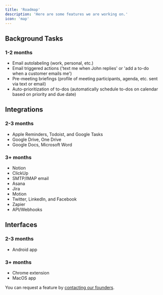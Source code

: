 ```yaml
---
title: 'Roadmap'
description: 'Here are some features we are working on.'
icon: 'map'
---
```


## Background Tasks

### 1-2 months

- Email autolabeling (work, personal, etc.)
- Email triggered actions ('text me when John replies' or 'add a to-do when a customer emails me')
- Pre-meeting briefings (profile of meeting participants, agenda, etc. sent via text or email)
- Auto-prioritization of to-dos (automatically schedule to-dos on calendar based on priority and due date)

## Integrations

### 2-3 months

- Apple Reminders, Todoist, and Google Tasks
- Google Drive, One Drive
- Google Docs, Microsoft Word

### 3+ months

- Notion
- ClickUp
- SMTP/IMAP email
- Asana
- Jira
- Motion
- Twitter, LinkedIn, and Facebook
- Zapier
- API/Webhooks

## Interfaces

### 2-3 months

- Android app

### 3+ months

- Chrome extension
- MacOS app


You can request a feature by [contacting our founders](https://trymartin.com/help).
